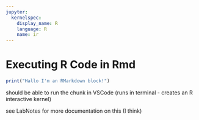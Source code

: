 ```yaml
---
jupyter:
  kernelspec:
    display_name: R
    language: R
    name: ir
---
```


# Executing R Code in Rmd

```r
print("Hallo I'm an RMarkdown block!")
```
 

should be able to run the chunk in VSCode (runs in terminal - creates an R interactive kernel)

see LabNotes for more documentation on this (I think)